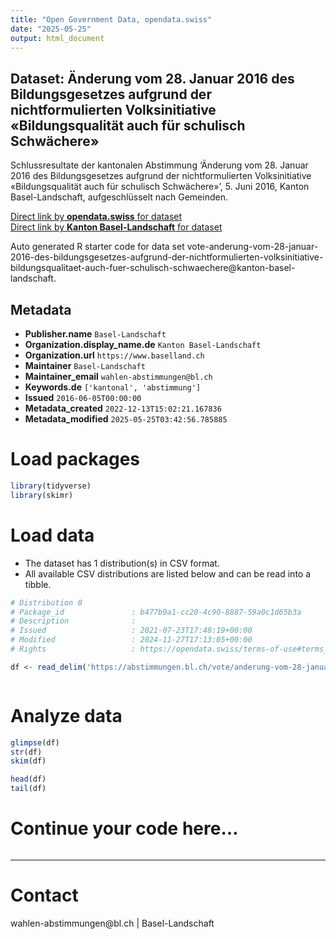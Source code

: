 ```yaml
---
title: "Open Government Data, opendata.swiss"
date: "2025-05-25"
output: html_document
---
```


## Dataset: Änderung vom 28. Januar 2016 des Bildungsgesetzes aufgrund der nichtformulierten Volksinitiative «Bildungsqualität auch für schulisch Schwächere»

Schlussresultate der kantonalen Abstimmung 'Änderung vom 28. Januar 2016 des Bildungsgesetzes aufgrund der nichtformulierten Volksinitiative «Bildungsqualität auch für schulisch Schwächere»', 5. Juni 2016, Kanton Basel-Landschaft, aufgeschlüsselt nach Gemeinden.

[Direct link by **opendata.swiss** for dataset](https://opendata.swiss/de/dataset/anderung-vom-28-januar-2016-des-bildungsgesetzes-aufgrund-der-nichtformulierten-volksinitiative)<br>
[Direct link by **Kanton Basel-Landschaft** for dataset](https://abstimmungen.bl.ch/vote/anderung-vom-28-januar-2016-des-bildungsgesetzes-aufgrund-der-nichtformulierten-volksinitiative-bildungsqualitaet-auch-fuer-schulisch-schwaechere/data)

Auto generated R starter code for data set vote-anderung-vom-28-januar-2016-des-bildungsgesetzes-aufgrund-der-nichtformulierten-volksinitiative-bildungsqualitaet-auch-fuer-schulisch-schwaechere@kanton-basel-landschaft.

## Metadata

- **Publisher.name** `Basel-Landschaft`
- **Organization.display_name.de** `Kanton Basel-Landschaft`
- **Organization.url** `https://www.baselland.ch`
- **Maintainer** `Basel-Landschaft`
- **Maintainer_email** `wahlen-abstimmungen@bl.ch`
- **Keywords.de** `['kantonal', 'abstimmung']`
- **Issued** `2016-06-05T00:00:00`
- **Metadata_created** `2022-12-13T15:02:21.167836`
- **Metadata_modified** `2025-05-25T03:42:56.785885`


# Load packages

```r

library(tidyverse)
library(skimr)

```

# Load data

-   The dataset has 1 distribution(s) in CSV format.
-   All available CSV distributions are listed below and can be read into a tibble.

```r

# Distribution 0
# Package_id               : b477b9a1-cc20-4c90-8887-59a0c1d65b3a
# Description              : 
# Issued                   : 2021-07-23T17:48:19+00:00
# Modified                 : 2024-11-27T17:13:05+00:00
# Rights                   : https://opendata.swiss/terms-of-use#terms_by

df <- read_delim('https://abstimmungen.bl.ch/vote/anderung-vom-28-januar-2016-des-bildungsgesetzes-aufgrund-der-nichtformulierten-volksinitiative-bildungsqualitaet-auch-fuer-schulisch-schwaechere/data-csv')



```

# Analyze data

```r

glimpse(df)
str(df)
skim(df)

head(df)
tail(df)

```

# Continue your code here...

```r

```

------------------------------------------------------------------------

# Contact

wahlen-abstimmungen@bl.ch | Basel-Landschaft
